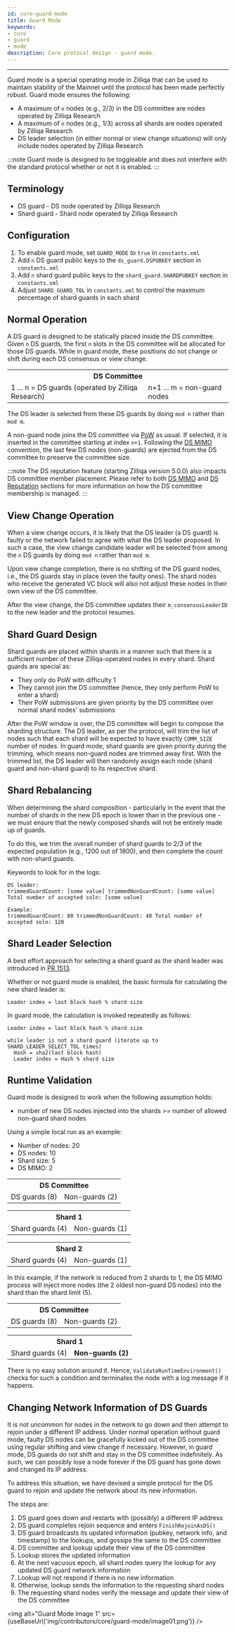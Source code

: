 ```yaml
---
id: core-guard-mode
title: Guard Mode
keywords: 
- core 
- guard 
- mode
description: Core protocol design - guard mode.
---
```

---

Guard mode is a special operating mode in Zilliqa that can be used to maintain stability of the Mainnet until the protocol has been made perfectly robust. Guard mode ensures the following:

- A maximum of `n` nodes (e.g., 2/3) in the DS committee are nodes operated by Zilliqa Research
- A maximum of `n` nodes (e.g., 1/3) across all shards are nodes operated by Zilliqa Research
- DS leader selection (in either normal or view change situations) will only include nodes operated by Zilliqa Research

:::note
Guard mode is designed to be toggleable and does not interfere with the standard protocol whether or not it is enabled.
:::

## Terminology

- DS guard - DS node operated by Zilliqa Research
- Shard guard - Shard node operated by Zilliqa Research

## Configuration

1. To enable guard mode, set `GUARD_MODE` to `true` in `constants.xml`
1. Add `n` DS guard public keys to the `ds_guard.DSPUBKEY` section in `constants.xml`
1. Add `n` shard guard public keys to the `shard_guard.SHARDPUBKEY` section in `constants.xml`
1. Adjust `SHARD_GUARD_TOL` in `constants.xml` to control the maximum percentage of shard guards in each shard

## Normal Operation

A DS guard is designed to be statically placed inside the DS committee. Given `n` DS guards, the first `n` slots in the DS committee will be allocated for those DS guards. While in guard mode, these positions do not change or shift during each DS consensus or view change.

<table>
  <tr>
    <th colspan="2">DS Committee</th>
  </tr>
  <tr>
    <td>1 ... n = DS guards (operated by Zilliqa Research)</td>
    <td>n+1 ... m = non-guard nodes</td>
  </tr>
</table>

The DS leader is selected from these DS guards by doing `mod n` rather than `mod m`.

A non-guard node joins the DS committee via [PoW](core-pow.md) as usual. If selected, it is inserted in the committee starting at index `n+1`. Following the [DS MIMO](core-ds-mimo.md) convention, the last few DS nodes (non-guards) are ejected from the DS committee to preserve the committee size.

:::note
The DS reputation feature (starting Zilliqa version 5.0.0) also impacts DS committee member placement. Please refer to both [DS MIMO](core-ds-mimo.md) and [DS Reputation](core-ds-reputation.md) sections for more information on how the DS committee membership is managed.
:::

## View Change Operation

When a view change occurs, it is likely that the DS leader (a DS guard) is faulty or the network failed to agree with what the DS leader proposed. In such a case, the view change candidate leader will be selected from among the `n` DS guards by doing `mod n` rather than `mod m`.

Upon view change completion, there is no shifting of the DS guard nodes, i.e., the DS guards stay in place (even the faulty ones). The shard nodes who receive the generated VC block will also not adjust these nodes in their own view of the DS committee.

After the view change, the DS committee updates their `m_consensusLeaderID` to the new leader and the protocol resumes.

## Shard Guard Design

Shard guards are placed within shards in a manner such that there is a sufficient number of these Zilliqa-operated nodes in every shard. Shard guards are special as:

- They only do PoW with difficulty 1
- They cannot join the DS committee (hence, they only perform PoW to enter a shard)
- Their PoW submissions are given priority by the DS committee over normal shard nodes' submissions

After the PoW window is over, the DS committee will begin to compose the sharding structure. The DS leader, as per the protocol, will trim the list of nodes such that each shard will be expected to have exactly `COMM_SIZE` number of nodes. In guard mode, shard guards are given priority during the trimming, which means non-guard nodes are trimmed away first. With the trimmed list, the DS leader will then randomly assign each node (shard guard and non-shard guard) to its respective shard.

## Shard Rebalancing

When determining the shard composition - particularly in the event that the number of shards in the new DS epoch is lower than in the previous one - we must ensure that the newly composed shards will not be entirely made up of guards.

To do this, we trim the overall number of shard guards to 2/3 of the expected population (e.g., 1200 out of 1800), and then complete the count with non-shard guards.

Keywords to look for in the logs:

```console
DS leader:
trimmedGuardCount: [some value] trimmedNonGuardCount: [some value] Total number of accepted soln: [some value]

Example:
trimmedGuardCount: 80 trimmedNonGuardCount: 40 Total number of accepted soln: 120
```

## Shard Leader Selection

A best effort approach for selecting a shard guard as the shard leader was introduced in [PR 1513](https://github.com/Zilliqa/Zilliqa/pull/1513).

Whether or not guard mode is enabled, the basic formula for calculating the new shard leader is:

```console
Leader index = last block hash % shard size
```

In guard mode, the calculation is invoked repeatedly as follows:

```console
Leader index = last block hash % shard size

while leader is not a shard guard (iterate up to SHARD_LEADER_SELECT_TOL times)
  Hash = sha2(last block hash)
  Leader index = Hash % shard size
```

## Runtime Validation

Guard mode is designed to work when the following assumption holds:

- number of new DS nodes injected into the shards >= number of allowed non-guard shard nodes

Using a simple local run as an example:

- Number of nodes: 20
- DS nodes: 10
- Shard size: 5
- DS MIMO: 2

<table>
  <tr>
    <th colspan="2">DS Committee</th>
  </tr>
  <tr>
    <td>DS guards (8)</td>
    <td>Non-guards (2)</td>
  </tr>
</table>

<table>
  <tr>
    <th colspan="2">Shard 1</th>
  </tr>
  <tr>
    <td>Shard guards (4)</td>
    <td>Non-guards (1)</td>
  </tr>
</table>

<table>
  <tr>
    <th colspan="2">Shard 2</th>
  </tr>
  <tr>
    <td>Shard guards (4)</td>
    <td>Non-guards (1)</td>
  </tr>
</table>

In this example, if the network is reduced from 2 shards to 1, the DS MIMO process will inject more nodes (the 2 oldest non-guard DS nodes) into the shard than the shard limit (5).

<table>
  <tr>
    <th colspan="2">DS Committee</th>
  </tr>
  <tr>
    <td>DS guards (8)</td>
    <td>Non-guards (2)</td>
  </tr>
</table>

<table>
  <tr>
    <th colspan="2">Shard 1</th>
  </tr>
  <tr>
    <td>Shard guards (4)</td>
    <td><b>Non-guards (2)</b></td>
  </tr>
</table>

There is no easy solution around it. Hence, `ValidateRunTimeEnvironment()` checks for such a condition and terminates the node with a log message if it happens.

## Changing Network Information of DS Guards

It is not uncommon for nodes in the network to go down and then attempt to rejoin under a different IP address. Under normal operation without guard mode, faulty DS nodes can be gracefully kicked out of the DS committee using regular shifting and view change if necessary. However, in guard mode, DS guards do not shift and stay in the DS committee indefinitely. As such, we can possibly lose a node forever if the DS guard has gone down and changed its IP address.

To address this situation, we have devised a simple protocol for the DS guard to rejoin and update the network about its new information.

The steps are:

1. DS guard goes down and restarts with (possibly) a different IP address
1. DS guard completes rejoin sequence and enters `FinishRejoinAsDS()`
1. DS guard broadcasts its updated information (pubkey, network info, and timestamp) to the lookups, and gossips the same to the DS committee
1. DS committee and lookup update their view of the DS committee
1. Lookup stores the updated information
1. At the next vacuous epoch, all shard nodes query the lookup for any updated DS guard network information
1. Lookup will not respond if there is no new information
1. Otherwise, lookup sends the information to the requesting shard nodes
1. The requesting shard nodes verify the message and update their view of the DS committee

<img alt="Guard Mode Image 1" src={useBaseUrl('img/contributors/core/guard-mode/image01.png')} />